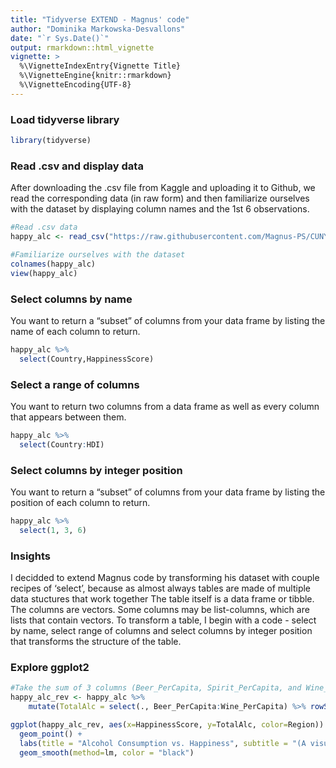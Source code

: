 ---
title: "Tidyverse EXTEND - Magnus' code"
author: "Dominika Markowska-Desvallons"
date: "`r Sys.Date()`"
output: rmarkdown::html_vignette
vignette: >
  %\VignetteIndexEntry{Vignette Title}
  %\VignetteEngine{knitr::rmarkdown}
  %\VignetteEncoding{UTF-8}
---



### Load tidyverse library



```{r}
library(tidyverse)
```


### Read .csv and display data

After downloading the .csv file from Kaggle and uploading it to Github, we read the corresponding data (in raw form) and then familiarize ourselves with the dataset by displaying column names and the 1st 6 observations.

```{r}
#Read .csv data
happy_alc <- read_csv("https://raw.githubusercontent.com/Magnus-PS/CUNY-SPS-DATA-607/tidyverse/HappinessAlcoholConsumption.csv")

#Familiarize ourselves with the dataset
colnames(happy_alc)
view(happy_alc)

```
### Select columns by name
You want to return a “subset” of columns from your data frame by listing the name of each column to return.
```{r}
happy_alc %>% 
  select(Country,HappinessScore)

```

### Select a range of columns
You want to return two columns from a data frame as well as every column that appears between them.

```{r}
happy_alc %>% 
  select(Country:HDI)
```
### Select columns by integer position
You want to return a “subset” of columns from your data frame by listing the position of each column to return.

```{r}
happy_alc %>% 
  select(1, 3, 6)
```
### Insights 
I decidded to extend Magnus code by transforming his dataset with couple recipes of 'select', because as almost always tables are made of multiple data stuctures that work together 
The table itself is a data frame or tibble.
The columns are vectors.
Some columns may be list-columns, which are lists that contain vectors.
To transform a table, I  begin with a code - select by name, select range of columns and select columns by integer position that transforms the structure of the table. 


### Explore ggplot2



```{r}
#Take the sum of 3 columns (Beer_PerCapita, Spirit_PerCapita, and Wine_PerCapita) to form 1 column: Total
happy_alc_rev <- happy_alc %>%
    mutate(TotalAlc = select(., Beer_PerCapita:Wine_PerCapita) %>% rowSums(na.rm = TRUE))

ggplot(happy_alc_rev, aes(x=HappinessScore, y=TotalAlc, color=Region)) + 
  geom_point() +
  labs(title = "Alcohol Consumption vs. Happiness", subtitle = "(A visualization by region for 122 nations)", x = "Happiness Score", y = "Total Alcohol Consumption") +
  geom_smooth(method=lm, color = "black")

```


